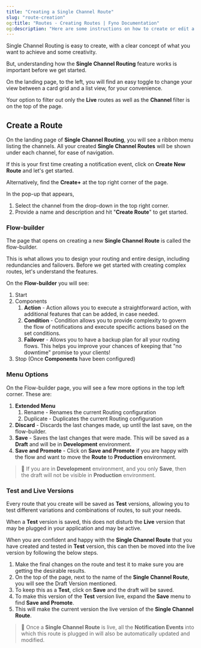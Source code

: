 ```yaml
---
title: "Creating a Single Channel Route"
slug: "route-creation"
og:title: "Routes - Creating Routes | Fyno Documentation"
og:description: "Here are some instructions on how to create or edit a route."
---
```


Single Channel Routing is easy to create, with a clear concept of what you want to achieve and some creativity.

But, understanding how the **Single Channel Routing** feature works is important before we get started.

On the landing page, to the left, you will find an easy toggle to change your view between a card grid and a list view, for your convenience.

Your option to filter out only the **Live** routes as well as the **Channel** filter is on the top of the page.

## Create a Route

On the landing page of **Single Channel Routing**, you will see a ribbon menu listing the channels. All your created **Single Channel Routes** will be shown under each channel, for ease of navigation.

If this is your first time creating a notification event, click on **Create New Route** and let's get started.

Alternatively, find the **Create+** at the top right corner of the page.

In the pop-up that appears,

1. Select the channel from the drop-down in the top right corner.
2. Provide a name and description and hit "**Create Route**" to get started.

### Flow-builder

The page that opens on creating a new **Single Channel Route** is called the flow-builder.

This is what allows you to design your routing and entire design, including redundancies and failovers. Before we get started with creating complex routes, let's understand the features.

On the **Flow-builder** you will see:

1. Start
2. Components
    1. **Action** - Action allows you to execute a straightforward action, with additional features that can be added, in case needed.
    2. **Condition** - Condition allows you to provide complexity to govern the flow of notifications and execute specific actions based on the set conditions.
    3. **Failover** - Allows you to have a backup plan for all your routing flows. This helps you improve your chances of keeping that "no downtime" promise to your clients!
3. Stop (Once **Components** have been configured)

### Menu Options

On the Flow-builder page, you will see a few more options in the top left corner. These are:

1. **Extended Menu**
    1. Rename - Renames the current Routing configuration
    2. Duplicate - Duplicates the current Routing configuration
2. **Discard** - Discards the last changes made, up until the last save, on the flow-builder.
3. **Save** - Saves the last changes that were made. This will be saved as a **Draft** and will be in **Development** environment.
4. **Save and Promote** - Click on **Save and Promote** if you are happy with the flow and want to move the **Route** to **Production** environment.

> 🚧 If you are in **Development** environment, and you only **Save**, then the draft will not be visible in **Production** environment.

### Test and Live Versions

Every route that you create will be saved as **Test** versions, allowing you to test different variations and combinations of routes, to suit your needs.

When a **Test** version is saved, this does not disturb the **Live** version that may be plugged in your application and may be active.

When you are confident and happy with the **Single Channel Route** that you have created and tested in **Test** version, this can then be moved into the live version by following the below steps.

1. Make the final changes on the route and test it to make sure you are getting the desirable results.
2. On the top of the page, next to the name of the **Single Channel Route**, you will see the Draft Version mentioned.
3. To keep this as a **Test**, click on **Save** and the draft will be saved.
4. To make this version of the **Test** version live, expand the **Save** menu to find **Save and Promote**.
5. This will make the current version the live version of the **Single Channel Route**.

> 🚧 Once a **Single Channel Route** is live, all the **Notification Events** into which this route is plugged in will also be automatically updated and modified.

